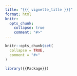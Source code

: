```yaml
---
title: "{{{ vignette_title }}}"
format: html
knitr:
  opts_chunk: 
    collapse: true
    comment: "#>"
---
```


```r
knitr::opts_chunk$set(
  collapse = TRUE,
  comment = "#>"
)
```

```r
library({{Package}})
```
